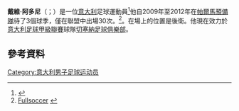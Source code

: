 {{expand|time=2018-07-14T12:33:02+00:00}}
'''戴維·阿多尼'''（{{lang-it|Davide Adorni}}；{{bd|1992年|8月9日}}）是一位[[意大利|意大利]]足球運動員<ref>{{cite news|url=http://www.settoregiovanile.figc.it/NAZIONALE/COM_UFF/2004/c.u.27.pdf|title=Comunicato Ufficiale N°27 (2008–09)|date=17 February 2009|accessdate=2 January 2014|publisher=FIGC|language=it|archive-date=2013-10-19|archive-url=https://web.archive.org/web/20131019081933/http://www.settoregiovanile.figc.it/NAZIONALE/COM_UFF/2004/c.u.27.PDF|dead-url=no}}</ref>他自2009年至2012年在[[帕爾馬足球俱樂部|帕爾馬預備隊]]待了3個球季，僅在聯盟中出場30次。<ref>[http://www.fullsoccer.eu/giocatori.php?giocatore=ADORNI%20Davide Fullsoccer] {{webarchive|url=https://web.archive.org/web/20150404111130/http://www.fullsoccer.eu/giocatori.php?giocatore=ADORNI%20Davide |date=2015-04-04 }} {{it icon}}</ref>。在場上的位置是後衛。他現在效力於[[意大利足球甲級聯賽|意大利足球甲級聯賽]]球隊[[切塞納足球俱樂部|切塞納足球俱樂部]]。
==參考資料==
{{Reflist}}

{{DEFAULTSORT: Adorni, Davide}}
[[Category:意大利男子足球运动员|Category:意大利男子足球运动员]]

{{Sport-bio-stub}}